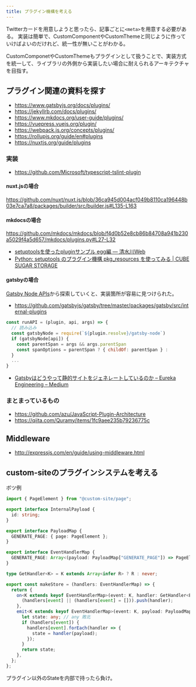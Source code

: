 ```yaml
---
title: プラグイン機構を考える
---
```


Twitterカードを用意しようと思ったら、記事ごとに`<meta>`を用意する必要がある。
実装は簡単で、CustomComponentやCustomThemeと同じように作っていけばよいのだけれど、統一性が無いことがわかる。

CustomComponetやCustomThemeもプラグインとして扱うことで、実装方式を統一して、ライブラリの外側から実装したい場合に耐えられるアーキテクチャを目指す。

## プラグイン関連の資料を探す

* https://www.gatsbyjs.org/docs/plugins/
* https://jekyllrb.com/docs/plugins/
* https://www.mkdocs.org/user-guide/plugins/
* https://vuepress.vuejs.org/plugin/
* https://webpack.js.org/concepts/plugins/
* https://rollupjs.org/guide/en#plugins
* https://nuxtjs.org/guide/plugins

### 実装

* https://github.com/Microsoft/typescript-tslint-plugin

#### nuxt.jsの場合

https://github.com/nuxt/nuxt.js/blob/36ca945d004acf049b8110ca196448b03e7ca7a8/packages/builder/src/builder.js#L135-L163


#### mkdocsの場合

https://github.com/mkdocs/mkdocs/blob/f4d0b52e8cb86b84708a941b230a5029f4a5d657/mkdocs/plugins.py#L27-L32

* [setuptoolsを使ったpluginサンプル egg編 — 清水川Web](http://www.freia.jp/taka/docs/pyhack4/setuptools/setuptools-plugin2.html)
* [Python: setuptools のプラグイン機構 pkg\_resources を使ってみる \| CUBE SUGAR STORAGE](http://momijiame.tumblr.com/post/82484166907/python-setuptools-%E3%81%AE%E3%83%97%E3%83%A9%E3%82%B0%E3%82%A4%E3%83%B3%E6%A9%9F%E6%A7%8B-pkgresources-%E3%82%92%E4%BD%BF%E3%81%A3%E3%81%A6%E3%81%BF%E3%82%8B)

#### gatsbyの場合

[Gatsby Node APIs](https://www.gatsbyjs.org/docs/node-apis/)から探索していくと、実装箇所が容易に見つけられた。

* https://github.com/gatsbyjs/gatsby/tree/master/packages/gatsby/src/internal-plugins

```js
const runAPI = (plugin, api, args) => {
  // 読み込み
  const gatsbyNode = require(`${plugin.resolve}/gatsby-node`)
  if (gatsbyNode[api]) {
    const parentSpan = args && args.parentSpan
    const spanOptions = parentSpan ? { childOf: parentSpan } : 
  }
  ...
}
```


* [Gatsbyはどうやって静的サイトをジェネレートしているのか – Eureka Engineering – Medium](https://medium.com/eureka-engineering/how-gatsby-works-bec4349caa12)


### まとまっているもの

* https://github.com/azu/JavaScript-Plugin-Architecture
* https://qiita.com/Quramy/items/1fc9aee235b79236775c

## Middleware

* http://expressjs.com/en/guide/using-middleware.html


## custom-siteのプラグインシステムを考える

ボツ例

```ts
import { PageElement } from "@custom-site/page";

export interface InternalPayload {
  id: string;
}

export interface PayloadMap {
  GENERATE_PAGE: { page: PageElement };
}

export interface EventHandlerMap {
  GENERATE_PAGE: Array<(payload: PayloadMap["GENERATE_PAGE"]) => PageElement>;
}

type GetHandler<K> = K extends Array<infer R> ? R : never;

export const makeStore = (handlers: EventHandlerMap) => {
  return {
    on<K extends keyof EventHandlerMap>(event: K, handler: GetHandler<EventHandlerMap[K]>): void {
      (handlers[event] || (handlers[event] = [])).push(handler);
    },
    emit<K extends keyof EventHandlerMap>(event: K, payload: PayloadMap[K] & InternalPayload) {
      let state: any; // any 敗北
      if (handlers[event]) {
        handlers[event].forEach(handler => {
          state = handler(payload);
        });
      }
      return state;
    },
  };
};
```

プラグイン以外のStateを内部で持ったら負け。

